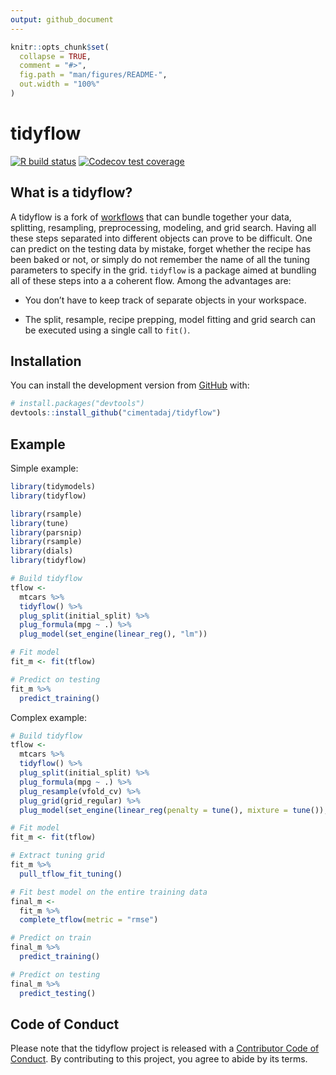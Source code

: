 ```yaml
---
output: github_document
---
```


<!-- README.md is generated from README.Rmd. Please edit that file -->

```r
knitr::opts_chunk$set(
  collapse = TRUE,
  comment = "#>",
  fig.path = "man/figures/README-",
  out.width = "100%"
)
```

# tidyflow

<!-- badges: start -->
[![R build status](https://github.com/cimentadaj/tidyflow/workflows/R-CMD-check/badge.svg)](https://github.com/cimentadaj/tidyflow/actions)
[![Codecov test coverage](https://codecov.io/gh/cimentadaj/tidyflow/branch/master/graph/badge.svg)](https://codecov.io/gh/cimentadaj/tidyflow?branch=master)
<!-- badges: end -->

## What is a tidyflow? 

A tidyflow is a fork of [workflows](https://workflows.tidymodels.org/) that can bundle together your data, splitting, resampling, preprocessing, modeling, and grid search. Having all these steps separated into different objects can prove to be difficult. One can predict on the testing data by mistake, forget whether the recipe has been baked or not, or simply do not remember the name of all the tuning parameters to specify in the grid. `tidyflow` is a package aimed at bundling all of these steps into a a coherent flow. Among the advantages are:

 * You don't have to keep track of separate objects in your workspace.

 * The split, resample, recipe prepping, model fitting and grid search can be executed using a single call to `fit()`.
 
## Installation

You can install the development version from [GitHub](https://github.com/) with: 

```r
# install.packages("devtools")
devtools::install_github("cimentadaj/tidyflow")
```
 
## Example

Simple example:

```r
library(tidymodels)
library(tidyflow)
```

```r
library(rsample)
library(tune)
library(parsnip)
library(rsample)
library(dials)
library(tidyflow)
```

```r
# Build tidyflow
tflow <-
  mtcars %>%
  tidyflow() %>%
  plug_split(initial_split) %>%
  plug_formula(mpg ~ .) %>%
  plug_model(set_engine(linear_reg(), "lm"))

# Fit model
fit_m <- fit(tflow)

# Predict on testing
fit_m %>%
  predict_training()
```

Complex example:

```r
# Build tidyflow
tflow <-
  mtcars %>%
  tidyflow() %>%
  plug_split(initial_split) %>%
  plug_formula(mpg ~ .) %>%
  plug_resample(vfold_cv) %>%
  plug_grid(grid_regular) %>% 
  plug_model(set_engine(linear_reg(penalty = tune(), mixture = tune()), "glmnet"))

# Fit model
fit_m <- fit(tflow)

# Extract tuning grid
fit_m %>%
  pull_tflow_fit_tuning()

# Fit best model on the entire training data
final_m <-
  fit_m %>%
  complete_tflow(metric = "rmse")

# Predict on train
final_m %>%
  predict_training()

# Predict on testing
final_m %>%
  predict_testing()
```

## Code of Conduct

Please note that the tidyflow project is released with a [Contributor Code of Conduct](https://contributor-covenant.org/version/2/0/CODE_OF_CONDUCT.html). By contributing to this project, you agree to abide by its terms.
